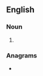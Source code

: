 ==English==

===Noun===
{{head|en|noun plural form}}

# {{plural of|ballroom|lang=en}}

===Anagrams===
* {{anagrams|en|moorballs}}